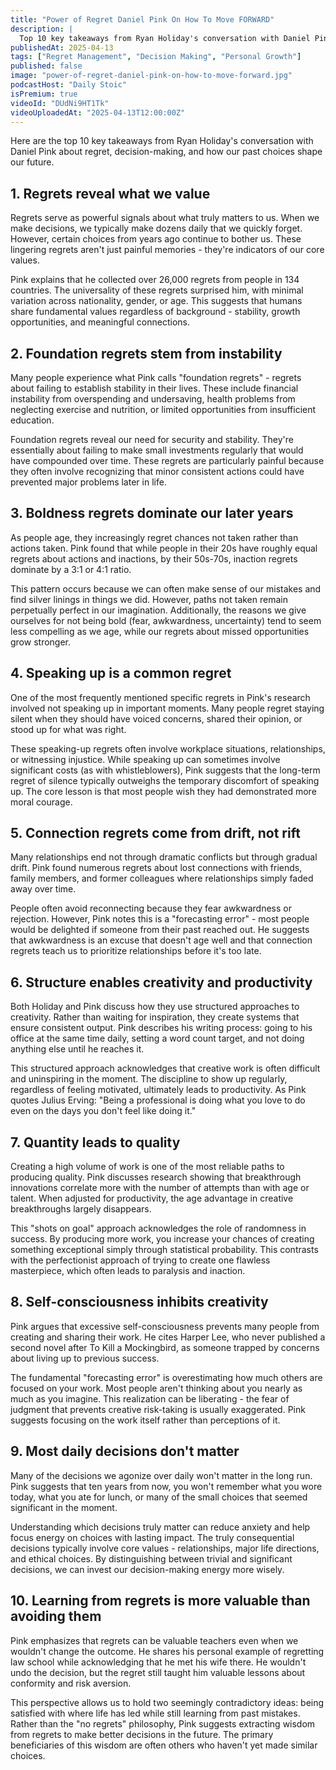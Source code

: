 ```yaml
---
title: "Power of Regret Daniel Pink On How To Move FORWARD"
description: |
  Top 10 key takeaways from Ryan Holiday's conversation with Daniel Pink about regret, decision-making, and how our past choices shape our future.
publishedAt: 2025-04-13
tags: ["Regret Management", "Decision Making", "Personal Growth"]
published: false
image: "power-of-regret-daniel-pink-on-how-to-move-forward.jpg"
podcastHost: "Daily Stoic"
isPremium: true
videoId: "DUdNi9HT1Tk"
videoUploadedAt: "2025-04-13T12:00:00Z"
---
```



<PodcastSummaryPageLayout frontmatter={frontmatter}>
Here are the top 10 key takeaways from Ryan Holiday's conversation with Daniel Pink about regret, decision-making, and how our past choices shape our future.

## 1. Regrets reveal what we value

Regrets serve as powerful signals about what truly matters to us. When we make decisions, we typically make dozens daily that we quickly forget. However, certain choices from years ago continue to bother us. These lingering regrets aren't just painful memories - they're indicators of our core values.

Pink explains that he collected over 26,000 regrets from people in 134 countries. The universality of these regrets surprised him, with minimal variation across nationality, gender, or age. This suggests that humans share fundamental values regardless of background - stability, growth opportunities, and meaningful connections.

## 2. Foundation regrets stem from instability

Many people experience what Pink calls "foundation regrets" - regrets about failing to establish stability in their lives. These include financial instability from overspending and undersaving, health problems from neglecting exercise and nutrition, or limited opportunities from insufficient education.

Foundation regrets reveal our need for security and stability. They're essentially about failing to make small investments regularly that would have compounded over time. These regrets are particularly painful because they often involve recognizing that minor consistent actions could have prevented major problems later in life.

## 3. Boldness regrets dominate our later years

As people age, they increasingly regret chances not taken rather than actions taken. Pink found that while people in their 20s have roughly equal regrets about actions and inactions, by their 50s-70s, inaction regrets dominate by a 3:1 or 4:1 ratio.

This pattern occurs because we can often make sense of our mistakes and find silver linings in things we did. However, paths not taken remain perpetually perfect in our imagination. Additionally, the reasons we give ourselves for not being bold (fear, awkwardness, uncertainty) tend to seem less compelling as we age, while our regrets about missed opportunities grow stronger.

## 4. Speaking up is a common regret

One of the most frequently mentioned specific regrets in Pink's research involved not speaking up in important moments. Many people regret staying silent when they should have voiced concerns, shared their opinion, or stood up for what was right.

These speaking-up regrets often involve workplace situations, relationships, or witnessing injustice. While speaking up can sometimes involve significant costs (as with whistleblowers), Pink suggests that the long-term regret of silence typically outweighs the temporary discomfort of speaking up. The core lesson is that most people wish they had demonstrated more moral courage.

## 5. Connection regrets come from drift, not rift

Many relationships end not through dramatic conflicts but through gradual drift. Pink found numerous regrets about lost connections with friends, family members, and former colleagues where relationships simply faded away over time.

People often avoid reconnecting because they fear awkwardness or rejection. However, Pink notes this is a "forecasting error" - most people would be delighted if someone from their past reached out. He suggests that awkwardness is an excuse that doesn't age well and that connection regrets teach us to prioritize relationships before it's too late.

## 6. Structure enables creativity and productivity

Both Holiday and Pink discuss how they use structured approaches to creativity. Rather than waiting for inspiration, they create systems that ensure consistent output. Pink describes his writing process: going to his office at the same time daily, setting a word count target, and not doing anything else until he reaches it.

This structured approach acknowledges that creative work is often difficult and uninspiring in the moment. The discipline to show up regularly, regardless of feeling motivated, ultimately leads to productivity. As Pink quotes Julius Erving: "Being a professional is doing what you love to do even on the days you don't feel like doing it."

## 7. Quantity leads to quality

Creating a high volume of work is one of the most reliable paths to producing quality. Pink discusses research showing that breakthrough innovations correlate more with the number of attempts than with age or talent. When adjusted for productivity, the age advantage in creative breakthroughs largely disappears.

This "shots on goal" approach acknowledges the role of randomness in success. By producing more work, you increase your chances of creating something exceptional simply through statistical probability. This contrasts with the perfectionist approach of trying to create one flawless masterpiece, which often leads to paralysis and inaction.

## 8. Self-consciousness inhibits creativity

Pink argues that excessive self-consciousness prevents many people from creating and sharing their work. He cites Harper Lee, who never published a second novel after To Kill a Mockingbird, as someone trapped by concerns about living up to previous success.

The fundamental "forecasting error" is overestimating how much others are focused on your work. Most people aren't thinking about you nearly as much as you imagine. This realization can be liberating - the fear of judgment that prevents creative risk-taking is usually exaggerated. Pink suggests focusing on the work itself rather than perceptions of it.

## 9. Most daily decisions don't matter

Many of the decisions we agonize over daily won't matter in the long run. Pink suggests that ten years from now, you won't remember what you wore today, what you ate for lunch, or many of the small choices that seemed significant in the moment.

Understanding which decisions truly matter can reduce anxiety and help focus energy on choices with lasting impact. The truly consequential decisions typically involve core values - relationships, major life directions, and ethical choices. By distinguishing between trivial and significant decisions, we can invest our decision-making energy more wisely.

## 10. Learning from regrets is more valuable than avoiding them

Pink emphasizes that regrets can be valuable teachers even when we wouldn't change the outcome. He shares his personal example of regretting law school while acknowledging that he met his wife there. He wouldn't undo the decision, but the regret still taught him valuable lessons about conformity and risk aversion.

This perspective allows us to hold two seemingly contradictory ideas: being satisfied with where life has led while still learning from past mistakes. Rather than the "no regrets" philosophy, Pink suggests extracting wisdom from regrets to make better decisions in the future. The primary beneficiaries of this wisdom are often others who haven't yet made similar choices.

</PodcastSummaryPageLayout>
